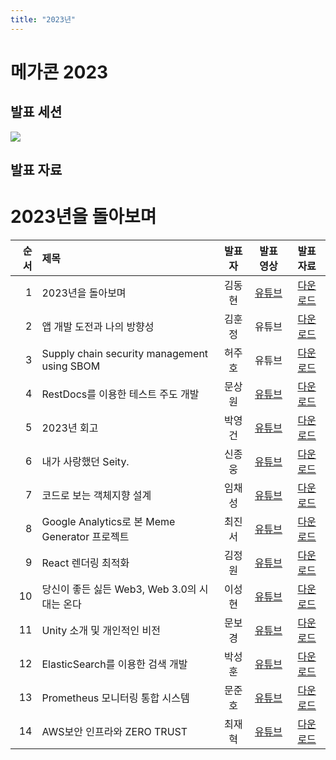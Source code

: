 ```yaml
---
title: "2023년"
---
```


# 메가콘 2023

## 발표 세션

![](./static/2023/megacon-2023-sessions.png)

## 발표 자료

# 2023년을 돌아보며

| 순서 | 제목                                          | 발표자 |                         발표 영상                          |                                                                        발표자료                                                                        |
| ---: | :-------------------------------------------- | :----: | :--------------------------------------------------------: | :----------------------------------------------------------------------------------------------------------------------------------------------------: |
|    1 | 2023년을 돌아보며                             | 김동현 | [유튜브](https://youtu.be/nhtwwhB72PI?si=TdgGTm1X0lykYdU_) | [다운로드](https://docs.google.com/presentation/d/1yp0mAaSf7eEEvi6g5c0lJPgOjcpywoe5/edit?usp=drive_link&ouid=117719804488263619306&rtpof=true&sd=true) |
|    2 | 앱 개발 도전과 나의 방향성                    | 김훈정 |                           유튜브                           |                           [다운로드](https://drive.google.com/file/d/1Tp0HBuMma9PhIiXLYOQUS1LszW6tOkfz/view?usp=drive_link)                            |
|    3 | Supply chain security management using SBOM   | 허주호 |                           유튜브                           |                           [다운로드](https://drive.google.com/file/d/1vIEkwgk4K-0LDI_kvTtAk10uGK6l_kW9/view?usp=drive_link)                            |
|    4 | RestDocs를 이용한 테스트 주도 개발            | 문상원 | [유튜브](https://youtu.be/3egAqUDNCmk?si=biuHoX-DPQRP8MgT) | [다운로드](https://docs.google.com/presentation/d/16mIxn3qPwMDdaNo1qFW6c1W4QbsVuHyN/edit?usp=drive_link&ouid=117719804488263619306&rtpof=true&sd=true) |
|    5 | 2023년 회고                                   | 박영건 | [유튜브](https://youtu.be/7yHzP3D9wEY?si=NORfDf8OSZNxYTcl) | [다운로드](https://docs.google.com/presentation/d/17X-KQ_WHAz3GJYkPwXmwMdLDgffJuYJS/edit?usp=drive_link&ouid=117719804488263619306&rtpof=true&sd=true) |
|    6 | 내가 사랑했던 Seity.                          | 신종웅 | [유튜브](https://youtu.be/6Tqr8TpVzJk?si=B_ozfzExyCY0GoSW) |                           [다운로드](https://drive.google.com/file/d/1fyc7DV-8WkE1na2N7tRY8C7r6fC7sSqX/view?usp=drive_link)                            |
|    7 | 코드로 보는 객체지향 설계      | 임채성 | [유튜브](https://youtu.be/lHdbg-FwFNs?si=YrW8zjs4IgXMAPEb) |                           [다운로드](https://drive.google.com/file/d/1_0hA8-ZWzKDI9IFN3YfB9xF6HyLiNr6J/view?usp=drive_link)                            |
|    8 | Google Analytics로 본 Meme Generator 프로젝트 | 최진서 | [유튜브](https://youtu.be/CkWEOASKVW4?si=ibaEZ6KfV_Jm3i3-) | [다운로드](https://docs.google.com/presentation/d/1NmqnfFDQp3fyl0eZU9LbzgGDUF2ycuvZ/edit?usp=drive_link&ouid=117719804488263619306&rtpof=true&sd=true) |
|    9 | React 렌더링 최적화                           | 김정원 | [유튜브](https://youtu.be/45IKzHlNFzM?si=D2fVEi8B5ZsP307J) | [다운로드](https://docs.google.com/presentation/d/1nVJdYLYFW5XQkxcg8qYhYeWgZ450kXdq/edit?usp=drive_link&ouid=117719804488263619306&rtpof=true&sd=true) |
|   10 | 당신이 좋든 싫든 Web3, Web 3.0의 시대는 온다  | 이성현 | [유튜브](https://youtu.be/l57tZ5LNPE0?si=PLSVJOJCgxPQy3Yl) |                           [다운로드](https://drive.google.com/file/d/1gRynwI9QvbGOkt9Wtzar7pA4JO5XTVMb/view?usp=drive_link)                            |
|   11 | Unity 소개 및 개인적인 비전                   | 문보경 | [유튜브](https://youtu.be/l0DPb2wk0WI?si=ugCeTHxk0EyNdwbE) |                           [다운로드](https://drive.google.com/file/d/1bWZVmN2iw5eCHFY_GuqcEHzDpus6lRvW/view?usp=drive_link)                            |
|   12 | ElasticSearch를 이용한 검색 개발              | 박성훈 | [유튜브](https://youtu.be/CkWEOASKVW4?si=vlIpSUdWnvy09qWC) | [다운로드](https://docs.google.com/presentation/d/1LeZg06DWlbvfAfpk2TZblBDBVs-66UaT/edit?usp=drive_link&ouid=117719804488263619306&rtpof=true&sd=true) |
|   13 | Prometheus 모니터링 통합 시스템               | 문준호 | [유튜브](https://youtu.be/mpjeY_g1h6w?si=CKvu4BTVQ3KB3Zpo) | [다운로드](https://docs.google.com/presentation/d/1JCjIwS0hCK9TmL-bpioBvezak-dY5mxf/edit?usp=drive_link&ouid=117719804488263619306&rtpof=true&sd=true) |
|   14 | AWS보안 인프라와 ZERO TRUST                   | 최재혁 | [유튜브](https://youtu.be/1UDTeOAKYzU?si=-sYSJNWSSCeZujJV) |                           [다운로드](https://drive.google.com/file/d/1cEt8Ra8tH_7Pgu5dWDWjATDhcvGYn-E3/view?usp=drive_link)                            |
